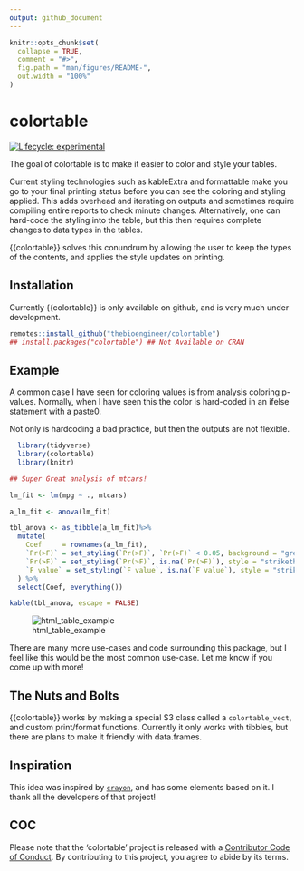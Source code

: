 ```yaml
---
output: github_document
---
```


<!-- README.md is generated from README.Rmd. Please edit that file -->

```r
knitr::opts_chunk$set(
  collapse = TRUE,
  comment = "#>",
  fig.path = "man/figures/README-",
  out.width = "100%"
)
```

# colortable

<!-- badges: start -->
[![Lifecycle: experimental](https://img.shields.io/badge/lifecycle-experimental-orange.svg)](https://www.tidyverse.org/lifecycle/#experimental)
<!-- badges: end -->

The goal of colortable is to make it easier to color and style your tables.

Current styling technologies such as kableExtra and formattable make you go to your final printing status before you can see the coloring and styling applied.
This adds overhead and iterating on outputs and sometimes require compiling entire reports to check minute changes. Alternatively, one can hard-code the styling into the table, but this then requires complete changes to data types in the tables. 

{{colortable}} solves this conundrum by allowing the user to keep the types of the contents, and applies the style updates on printing.

## Installation

<!-- You can install the released version of colortable from [CRAN](https://CRAN.R-project.org) with: -->

Currently {{colortable}} is only available on github, and is very much under development.

``` r
remotes::install_github("thebioengineer/colortable")
## install.packages("colortable") ## Not Available on CRAN
```

## Example

A common case I have seen for coloring values is from analysis coloring p-values.
Normally, when I have seen this the color is hard-coded in an ifelse statement with a paste0. 

Not only is hardcoding a bad practice, but then the outputs are not flexible.

```r
  library(tidyverse)
  library(colortable)
  library(knitr)

## Super Great analysis of mtcars!

lm_fit <- lm(mpg ~ ., mtcars)

a_lm_fit <- anova(lm_fit)

tbl_anova <- as_tibble(a_lm_fit)%>% 
  mutate(
    Coef     = rownames(a_lm_fit),
    `Pr(>F)` = set_styling(`Pr(>F)`, `Pr(>F)` < 0.05, background = "green", style = "underline"),
    `Pr(>F)` = set_styling(`Pr(>F)`, is.na(`Pr(>F)`), style = "strikethrough", text_color = "silver"),
    `F value` = set_styling(`F value`, is.na(`F value`), style = "strikethrough", text_color = "silver")
  ) %>% 
  select(Coef, everything())

kable(tbl_anova, escape = FALSE)

```

![html_table_example](inst/media/html_table_example.PNG)

There are many more use-cases and code surrounding this package, but I feel like this would be the most common use-case. 
Let me know if you come up with more!

## The Nuts and Bolts

{{colortable}} works by making a special S3 class called a `colortable_vect`, and custom print/format functions.
Currently it only works with tibbles, but there are plans to make it friendly with data.frames.


## Inspiration
This idea was inspired by [`crayon`](https://github.com/r-lib/crayon), and has some elements based on it. I thank all the developers of that project!


## COC

Please note that the 'colortable' project is released with a
[Contributor Code of Conduct](CODE_OF_CONDUCT.md).
By contributing to this project, you agree to abide by its terms.

